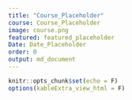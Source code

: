 ```yaml
---
title: "Course_Placeholder"
course: Course_Placeholder
image: course.png
featured: featured_placeholder
Date: Date_Placeholder
order: 0
output: md_document
---
```


```r
knitr::opts_chunk$set(echo = F)
options(kableExtra_view_html = F)
```
